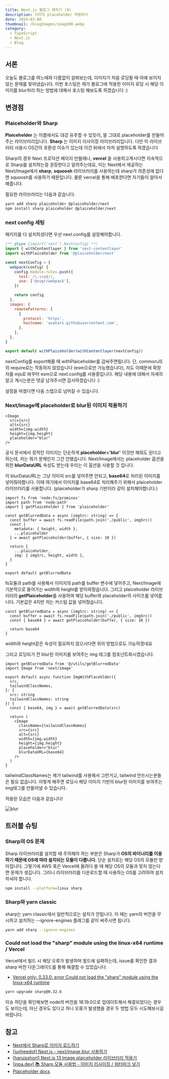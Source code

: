 ```yaml
---
title: Next.js 블로그 제작기 (9)
description: 이미지 placeholder 적용하기
date: 2024-03-08
thumbnail: /blogImages/image00.webp
category:
  - TypeScript
  - Next.js
  - Blog
---
```


## 서론

오늘도 블로그를 여느때와 다름없이 살펴보는데, 이미지가 처음 로딩될 때 아예 보이지 않는 문제를 찾아냈습니다.
이번 포스팅은 제가 블로그에 적용한 이미지 로딩 시 해당 이미지를 blur처리 하는 방법에 대해서 포스팅 해보도록 하겠습니다 :)

## 변경점

### Plaiceholder와 Sharp

**Plaiceholder** 는 이름에서도 대강 유추할 수 있듯이, 말 그대로 placeholder를 만들어주는 라이브러리입니다.
**Sharp** 는 이미지 리사이징 라이브러리입니다. 다만 이 라이브러리 사용시 OS간의 호환성 이슈가 있는데 이건 뒤에서 마저 설명하도록 하겠습니다

Sharp의 경우 Next 프로덕션 페이지 만들때나, **vercel** 을 사용하고계시다면 지속적으로 Sharp를 설치하는걸 권장한다고 알려주는데요,
이는 Next에서 제공하는 Next/Image에서 **sharp**, **squoosh** 라이브러리를 사용하는데 sharp가 의존성에 없다면 squoosh를 사용하기 때문입니다.
물론 vercel을 통해 배포한다면 자기들이 알아서 해줍니다.

필요한 라이브러리는 다음과 같습니다.

```bash
yarn add sharp plaiceholder @plaiceholder/next
npm install sharp plaiceholder @plaiceholder/next
```

### next config 세팅

패키지를 다 설치하셨다면 우선 next.config를 설정해야합니다.

```js showLineNumbers
/** @type {import('next').NextConfig} **/
import { withContentlayer } from 'next-contentlayer'
import withPlaiceholder from '@plaiceholder/next'

const nextConfig = {
  webpack(config) {
    config.module.rules.push({
      test: /\.svg$/i,
      use: ['@svgr/webpack'],
    })

    return config
  },
  images: {
    remotePatterns: [
      {
        protocol: 'https',
        hostname: 'avatars.githubusercontent.com',
      },
    ],
  },
}

export default withPlaiceholder(withContentlayer(nextConfig))
```

nextConfig를 export해줄 때 withPlaiceholder를 감싸주면됩니다.
단, commonJS의 require로는 작동하지 않았습니다 (esm으로만 가능했습니다), 저도 이때문에 확장자를 mjs로 바꾸어 esm으로 next.config를 사용중입니다.
해당 내용에 대해서 자세히 알고 계시는분은 댓글 남겨주시면 감사하겠습니다 :)

설정을 마쳤다면 다음 스텝으로 넘어갈 수 있습니다.

### Next/Image에 placeholder로 blur된 이미지 적용하기

```tsx showLineNumbers
<Image
  src={src}
  alt={src}
  width={img.width}
  height={img.height}
  placeholder="blur"
/>
```

공식 문서에서 정적인 이미지는 단순하게 **placeholder='blur'** 이것만 해줘도 된다고 하는데, 저는 뭐가 문제인지 그건 안됐습니다.
Next/Image에서는 placeholder 옵션을 위한 **blurDataURL** 속성도 받는데 우리는 이 옵션을 사용할 것 입니다.

이 blurDataURL는 그냥 이미지 src를 넣어주면 안되고, **base64**로 처리된 이미지를 넣어줘야합니다.
이때 여기에서 이미지를 base64로 처리해주기 위해서 plaiceholder 라이브러리를 사용합니다. (plaiceholder가 sharp 기반이라 같이 설치해야합니다.)

```tsx showLineNumbers
import fs from 'node:fs/promises'
import path from 'node:path'
import { getPlaiceholder } from 'plaiceholder'

const getBlurredData = async (imgSrc: string) => {
  const buffer = await fs.readFile(path.join('./public', imgSrc))
  const {
    metadata: { height, width },
    ...plaiceholder
  } = await getPlaiceholder(buffer, { size: 10 })

  return {
    ...plaiceholder,
    img: { imgSrc, height, width },
  }
}

export default getBlurredData
```

fs모듈과 path를 사용해서 이미지의 path를 buffer 변수에 넣어주고, Next/Image에 기본적으로 들어가는 width와 height를 받아와줬습니다.
그리고 plaiceholder 라이브러리의 **getPlaiceholder**를 사용하여 해당 buffer와 placeholder의 사이즈를 넣어줍니다. 기본값은 4지만 저는 커스텀 값을 넣어줬습니다.

```tsx showLineNumbers
const getBlurredData = async (imgSrc: string) => {
  const buffer = await fs.readFile(path.join('./public', imgSrc))
  const { base64 } = await getPlaiceholder(buffer, { size: 10 })

  return base64
}
```

width와 height같은 속성이 필요하지 않으시다면 위의 방법으로도 가능하겠네요

그리고 로딩되기 전 blur된 이미지를 보여주는 img 태그를 컴포넌트화시켰습니다.

```tsx showLineNumbers
import getBlurredData from '@/utils/getBlurredData'
import Image from 'next/image'

export default async function ImgWithPlacehlder({
  src,
  tailwindClassNames,
}: {
  src: string
  tailwindClassNames: string
}) {
  const { base64, img } = await getBlurredData(src)

  return (
    <Image
      className={tailwindClassNames}
      src={src}
      alt={src}
      width={img.width}
      height={img.height}
      placeholder="blur"
      blurDataURL={base64}
    />
  )
}
```

tailwindClassNames는 제가 tailwind를 사용해서 그런거고, tailwind 안쓰시는분들은 필요 없습니다.
이렇게 해주면 로딩시 해당 이미지 기반의 blur된 이미지를 보여주는 img태그를 만들어낼 수 있습니다.

적용된 모습은 다음과 같습니다!

![blur](</blogImages/2024_03_08/2024_03_08_(1).webp>)

## 트러블 슈팅

### Sharp의 OS 문제

Sharp 라이브러리를 설치할 때 주의해야 하는 부분은 Sharp가 **OS의 바이너리를 이용하기 때문에 OS에 따라 설치되는 모듈이 다릅니다.** 단순 설치로는 해당 OS의 모듈만 받아집니다.
그렇기에 AWS 혹은 Vercel에 올려다 쓸 때 해당 OS의 모듈과 맞지 않는다면 문제가 생깁니다. 그러니 라이브러리를 다운로드할 때 사용하는 OS를 고려하여 설치하셔야 합니다.

```bash showLineNumbers
npm install --platform=linux sharp
```

### Sharp와 yarn classic

sharp는 yarn classic에서 일반적으로는 설치가 안됩니다. 이 때는 yarn의 버전을 무시하고 설치하는 --ignore-engines 플래그를 같이 써주시면 됩니다.

```bash showLineNumbers
yarn add sharp --ignore-engines
```

### Could not load the "sharp" module using the linux-x64 runtime / Vercel

Vercel에서 빌드 시 해당 오류가 발생하며 빌드에 실패하는데, issue를 확인한 결과 sharp 버전 다운그레이드를 통해 해결할 수 있었습니다.

- [Vercel only: 0.33.0: error Could not load the "sharp" module using the linux-x64 runtime](https://github.com/lovell/sharp/issues/3870)

```bash showLineNumbers
yarn upgrade sharp@0.32.6
```

이슈 하단을 확인해보면 node의 버전을 18.19.0으로 업데이트해서 해결되었다는 경우도 보이는데, 아닌 경우도 있다고 하니 오류가 발생했을 경우 두 방법 모두 시도해보시길 바랍니다.

## 참고

- [Next에서 Sharp로 이미지 로드하기](https://wnsdufdl.tistory.com/526)
- [[junheedot] Next.js - next/image blur 사용하기](https://junheedot.tistory.com/entry/Nextjs-nextimage-blur-%EC%82%AC%EC%9A%A9%ED%95%98%EA%B8%B0)
- [[haruisshort] Next.js 13 Image plaiceholder 라이브러리 적용기](https://haruisshort.tistory.com/302)
- [[inpa.dev] 📚 Sharp 모듈 사용법 - 이미지 리사이징 / 워터마크 넣기](https://inpa.tistory.com/entry/NODE-%F0%9F%93%9A-Sharp-%EB%AA%A8%EB%93%88-%EC%82%AC%EC%9A%A9%EB%B2%95-%EC%9D%B4%EB%AF%B8%EC%A7%80-%EB%A6%AC%EC%82%AC%EC%9D%B4%EC%A7%95-%EC%9B%8C%ED%84%B0%EB%A7%88%ED%81%AC-%EB%84%A3%EA%B8%B0)
- [Plaiceholder docs](https://plaiceholder.co/docs)
